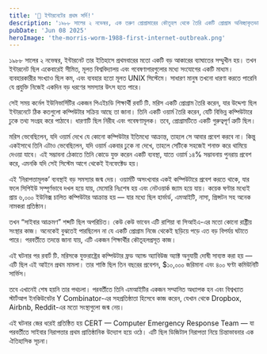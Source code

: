 ```yaml
---
title: '🤧 ইন্টারনেটের প্রথম সর্দি!'
description: '১৯৮৮ সালের ২ নভেম্বর, এক তরুণ প্রোগ্রামারের কৌতূহল থেকে তৈরি একটি প্রোগ্রাম অনিচ্ছাকৃতভাবে ইন্টারনেটের ইতিহাসে প্রথম বড় আকারের ডিজিটাল সংকট সৃষ্টি করে। ‘মরিস ওয়ার্ম’ নামে পরিচিত এই ঘটনাটি পরবর্তীতে সাইবার নিরাপত্তা নিয়ে বিশ্বব্যাপী সচেতনতা গড়ে তোলে এবং আধুনিক ডিজিটাল সুরক্ষার ভিত্তি স্থাপন করে।'
pubDate: 'Jun 08 2025'
heroImage: 'the-morris-worm-1988-first-internet-outbreak.png'
---
```


১৯৮৮ সালের ২ নভেম্বর, ইন্টারনেট তার ইতিহাসে প্রথমবারের মতো একটি বড় আকারের ব্যাঘাতের সম্মুখীন হয়। তখন ইন্টারনেট ছিল একেবারেই সীমিত, মূলত বিশ্ববিদ্যালয় এবং গবেষণাগারগুলোর মধ্যে সংযোগের একটি মাধ্যম। ব্যবহারকারীর সংখ্যাও ছিল কম, এবং ব্যবহার হতো মূলত UNIX সিস্টেমে। সাধারণ মানুষ তখনো ধারণা করতে পারেনি যে প্রযুক্তি নিজেই একদিন বড় ধরণের সমস্যার উৎস হতে পারে।

সেই সময় কর্নেল ইউনিভার্সিটির একজন পিএইচডি শিক্ষার্থী রবার্ট টি. মরিস একটি প্রোগ্রাম তৈরি করেন, যার উদ্দেশ্য ছিল ইন্টারনেটে ঠিক কতগুলো কম্পিউটার সক্রিয় আছে তা জানা। তিনি একটি ওয়ার্ম তৈরি করেন, যেটি বিভিন্ন কম্পিউটারে ঢুকে তথ্য সংগ্রহ করে পাঠাবে। ধারণাটি ছিল নিরীহ এবং গবেষণামূলক। তবে, প্রোগ্রামটিতে একটি গুরুত্বপূর্ণ ত্রুটি ছিল।

মরিস ভেবেছিলেন, যদি ওয়ার্ম দেখে যে কোনো কম্পিউটার ইতিমধ্যে আক্রান্ত, তাহলে সে আবার প্রবেশ করবে না। কিন্তু একইসাথে তিনি এটাও ভেবেছিলেন, যদি ওয়ার্ম একবার ঢুকে না দেখে, তাহলে সেটিকে সহজেই শনাক্ত করে থামিয়ে দেওয়া যাবে। এই সম্ভাবনা ঠেকাতে তিনি কোডে যুক্ত করেন একটি ব্যবস্থা, যাতে ওয়ার্ম ১৪% সম্ভাবনায় পুনরায় প্রবেশ করে, এমনকি যদি সেই সিস্টেম আগে থেকেই ইনফেক্টেড হয়।

এই ‘নিরাপত্তামূলক’ ব্যবস্থাই বড় সমস্যার জন্ম দেয়। ওয়ার্মটি অসংখ্যবার একই কম্পিউটারে প্রবেশ করতে থাকে, যার ফলে সিপিইউ সম্পূর্ণভাবে দখল হয়ে যায়, মেমোরি নিঃশেষ হয় এবং নেটওয়ার্ক জ্যাম হয়ে যায়। কয়েক ঘণ্টার মধ্যেই প্রায় ৬,০০০ ইউনিক্স চালিত কম্পিউটার আক্রান্ত হয় — যার মধ্যে ছিল হার্ভার্ড, এমআইটি, নাসা, প্রিন্সটন সহ অনেক নামকরা প্রতিষ্ঠান।

তখন “সাইবার আক্রমণ” শব্দটি ছিল অপরিচিত। কেউ কেউ ভাবেন এটি রাশিয়া বা সিআইএ-এর মতো কোনো রাষ্ট্রীয় সংস্থার কাজ। অনেকেই বুঝতেই পারছিলেন না যে একটি প্রোগ্রাম নিজে থেকেই ছড়িয়ে পড়ে এত বড় বিপর্যয় ঘটাতে পারে। পরবর্তীতে তদন্তে জানা যায়, এটি একজন শিক্ষার্থীর কৌতূহলপ্রসূত কাজ।

এই ঘটনার পর রবার্ট টি. মরিসকে যুক্তরাষ্ট্রের কম্পিউটার ফ্রড অ্যান্ড অ্যাবিউজ অ্যাক্ট অনুযায়ী দোষী সাব্যস্ত করা হয় — এটি ছিল এই আইনে প্রথম মামলা। তার শাস্তি ছিল তিন বছরের প্রবেশন, $১০,০০০ জরিমানা এবং ৪০০ ঘণ্টা কমিউনিটি সার্ভিস।

তবে এখানেই শেষ হয়নি তার পথচলা। পরবর্তীতে তিনি এমআইটির একজন সম্মানিত অধ্যাপক হন এবং বিশ্বখ্যাত স্টার্টআপ ইনকিউবেটর Y Combinator-এর সহপ্রতিষ্ঠাতা হিসেবে কাজ করেন, যেখান থেকে Dropbox, Airbnb, Reddit-এর মতো সংস্থাগুলো জন্ম নেয়।

এই ঘটনার জের ধরেই প্রতিষ্ঠিত হয় CERT — Computer Emergency Response Team — যা পরবর্তীতে সাইবার নিরাপত্তার প্রথম প্রাতিষ্ঠানিক উদ্যোগ হয়ে ওঠে। এটি ছিল ডিজিটাল নিরাপত্তা নিয়ে চিন্তাভাবনার এক ঐতিহাসিক সূচনা।